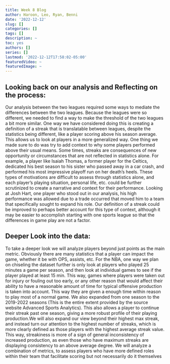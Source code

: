```yaml
---
title: Week 8 Blog
author: Haroon, Leo, Ryan, Benni
date: '2022-12-12'
slug: []
categories: []
tags: []
description: ~
toc: yes
authors: []
series: []
lastmod: '2022-12-12T17:58:02-05:00'
featuredVideo: ~
featuredImage: ~
---
```

## Looking back on our analysis and Reflecting on the process:

Our analysis between the two leagues required some ways to mediate the differences between the two leagues. Because the leagues were so different, we needed to find a way to make the threshold of the two leagues a bit more similar. One way we have considered doing this is creating a definition of a streak that is translatable between leagues, despite the statistics being different, like a player scoring above his season average. This allows us to look at players in a more generalized way. One thing we made sure to do was try to add context to why some players performed above their usual means. Some times, streaks are consequences of new opportunity or circumstances that are not reflected in statistics alone. For example, a player like Isaiah Thomas, a former player for the Celtics, dedicated his best season to his sister who passed away in a car crash, and performed his most impressive playoff run on her death's heels. These types of motivations are difficult to assess through statistics alone, and each player's playing situation, personal life, etc. could be further scrutinized to create a narrative and context for their performance. Looking at Josh Hart, one player who stood out in our analysis, his high performance was allowed due to a trade occurred that moved him to a team that specifically sought to expand his role. Our definition of a streak could be improved to perhaps better account for this type of context, although it may be easier to accomplish starting with one sports league so that the differences in game play are not a factor. 

## Deeper Look into the data:

To take a deeper look we will analyze players beyond just points as the main metric. Obviously there are many statistics that a player can impact the game, whether it be with OPS, assists, etc. For the NBA, one way we plan on chiseling the dataset further is only look at players who played 25 minutes a game per season, and then look at individual games to see if the player played at least 15 min. This way, games where players were taken out for injury or fouling out too early, or any other reason that would affect their ability to have a reasonable amount of time for typical offensive production is taken into account. This way they are given a enough time within reason to play most of a normal game. We also expanded from one season to the 2019-2022 seasons (This is the entire extent provided by the source website Advanced Sports Analytics). This also allows a player to continue their streak past one season, giving a more robust profile of their playing production.We will also expand our view beyond their highest max streak, and instead turn our attention to the highest number of streaks, which is more clearly defined as those players with the highest average streak value. This way, streakiness is more of a sign of general inconsistency of increased production, as even those who have maximum streaks are displaying consistency to an above average degree. We will analyze a combination of metrics, to assess players who have more defined roles within their team that facilitate scoring but not necessarily do it themselves

